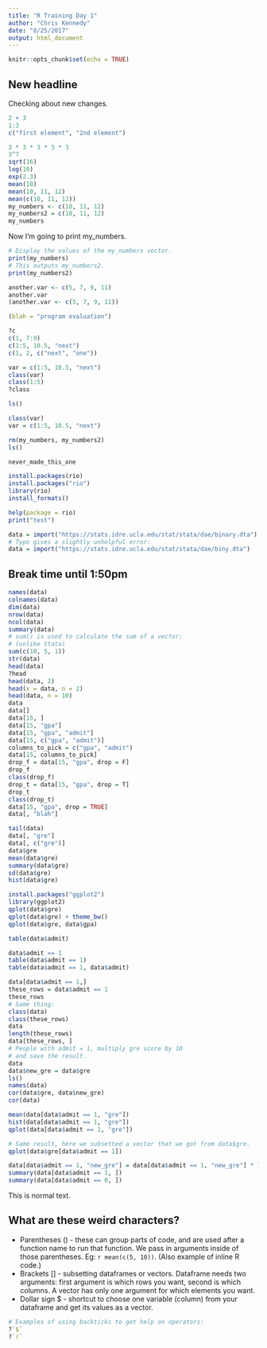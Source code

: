 ```yaml
---
title: "R Training Day 1"
author: "Chris Kennedy"
date: "8/25/2017"
output: html_document
---
```


```r
knitr::opts_chunk$set(echo = TRUE)
```
## New headline

Checking about new changes.

```r
2 + 3
1:3
c("first element", "2nd element")

3 * 3 * 3 * 3 * 3
3^7
sqrt(16)
log(10)
exp(2.3)
mean(10)
mean(10, 11, 12)
mean(c(10, 11, 12))
my_numbers <- c(10, 11, 12)
my_numbers2 = c(10, 11, 12)
my_numbers
```
Now I'm going to print my_numbers.
```r
# Display the values of the my_numbers vector.
print(my_numbers)
# This outputs my_numbers2.
print(my_numbers2) 

another.var <- c(5, 7, 9, 11)
another.var
(another.var <- c(5, 7, 9, 11))

(blah = "program evaluation")

?c
c(1, 7:9)
c(1:5, 10.5, "next")
c(1, 2, c("next", "one"))

var = c(1:5, 10.5, "next")
class(var)
class(1:5)
?class

ls()

class(var)
var = c(1:5, 10.5, "next")

rm(my_numbers, my_numbers2)
ls()

never_made_this_one

install.packages(rio)
install.packages("rio")
library(rio)
install_formats()

help(package = rio)
print("test")

data = import("https://stats.idre.ucla.edu/stat/stata/dae/binary.dta")
# Typo gives a slightly unhelpful error:
data = import("https://stats.idre.ucla.edu/stat/stata/dae/biny.dta")
```
## Break time until 1:50pm

```r
names(data)
colnames(data)
dim(data)
nrow(data)
ncol(data)
summary(data)
# sum() is used to calculate the sum of a vector:
# (unlike Stata)
sum(c(10, 5, 1))
str(data)
head(data)
?head
head(data, 2)
head(x = data, n = 2)
head(data, n = 10)
data
data[]
data[15, ]
data[15, "gpa"]
data[15, "gpa", "admit"]
data[15, c("gpa", "admit")]
columns_to_pick = c("gpa", "admit")
data[15, columns_to_pick]
drop_f = data[15, "gpa", drop = F]
drop_f
class(drop_f)
drop_t = data[15, "gpa", drop = T]
drop_t
class(drop_t)
data[15, "gpa", drop = TRUE]
data[, "blah"]

tail(data)
data[, "gre"]
data[, c("gre")]
data$gre
mean(data$gre)
summary(data$gre)
sd(data$gre)
hist(data$gre)

install.packages("ggplot2")
library(ggplot2)
qplot(data$gre)
qplot(data$gre) + theme_bw()
qplot(data$gre, data$gpa)

table(data$admit)

data$admit == 1
table(data$admit == 1)
table(data$admit == 1, data$admit)

data[data$admit == 1,]
these_rows = data$admit == 1
these_rows
# Same thing:
class(data)
class(these_rows)
data
length(these_rows)
data[these_rows, ]
# People with admit = 1, multiply gre score by 10
# and save the result.
data
data$new_gre = data$gre
ls()
names(data)
cor(data$gre, data$new_gre)
cor(data)

mean(data[data$admit == 1, "gre"])
hist(data[data$admit == 1, "gre"])
qplot(data[data$admit == 1, "gre"])

# Same result, here we subsetted a vector that we got from data$gre.
qplot(data$gre[data$admit == 1])

data[data$admit == 1, "new_gre"] = data[data$admit == 1, "new_gre"] * 10
summary(data[data$admit == 1, ])
summary(data[data$admit == 0, ])

```

This is normal text.

## What are these weird characters?

* Parentheses () - these can group parts of code, and are used after a function name to run that function. We pass in arguments inside of those parentheses. Eg: `r mean(c(5, 10))`. (Also example of inline R code.)
* Brackets [] - subsetting dataframes or vectors. Dataframe needs two arguments: first argument is which rows you want, second is which columns. A vector has only one argument for which elements you want.
* Dollar sign $ - shortcut to choose one variable (column) from your dataframe and get its values as a vector.

```r
# Examples of using backticks to get help on operators:
?`$`
?`(`
```
